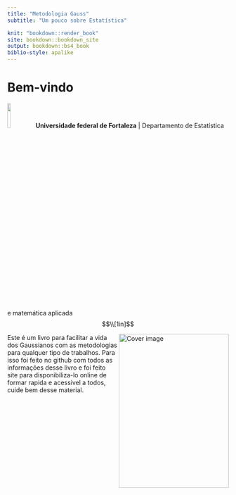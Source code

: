 ```yaml
--- 
title: "Metodologia Gauss"
subtitle: "Um pouco sobre Estatística"

knit: "bookdown::render_book"
site: bookdown::bookdown_site
output: bookdown::bs4_book
biblio-style: apalike
---
```




# Bem-vindo


![](graficos/ufc.png){#id .class width=12% height=12% } **Universidade federal de Fortaleza** | Departamento de Estatística e matemática aplicada
$$\\[1in]$$

<img src="cover.jpg" width="250" height="350" align="right" alt="Cover image" /></a>

Este é um livro para facilitar a vida dos Gaussianos com as metodologias para qualquer tipo de trabalhos. Para isso foi feito no github com todos as informações desse livro e foi feito site para disponibiliza-lo online de formar rapida e acessivel a todos, cuide bem desse material. 




